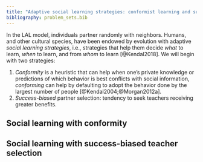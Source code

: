 ```yaml
---
title: "Adaptive social learning strategies: conformist learning and success-biased partner selection"
bibliography: problem_sets.bib
---
```



In the LAL model, individuals partner randomly with neighbors. Humans, and other cultural species, have been endowed by evolution with adaptive _social learning strategies_, i.e., strategies that help them decide _what_ to learn, _when_ to learn, and from _whom_ to learn [@Kendal2018]. We will begin with two strategies:

1. _Conformity_ is a heuristic that can help when one's private knowledge or predictions of which behavior is best conflicts with social information, _conforming_ can help by defaulting to adopt the behavior done by the largest number of people [@Kendal2004;@Morgan2012a].
2. _Success-biased_ partner selection: tendency to seek teachers receiving greater benefits.

## Social learning with conformity



## Social learning with success-biased teacher selection


